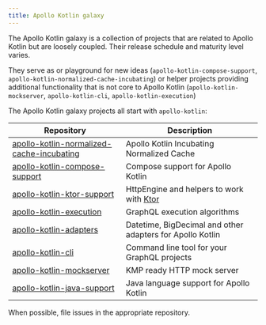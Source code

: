 ```yaml
---
title: Apollo Kotlin galaxy 
---
```



The Apollo Kotlin galaxy is a collection of projects that are related to Apollo Kotlin but are loosely coupled. Their release schedule and maturity level varies.

They serve as or playground for new ideas (`apollo-kotlin-compose-support`, `apollo-kotlin-normalized-cache-incubating`) or helper projects providing additional functionality that is not core to Apollo Kotlin (`apollo-kotlin-mockserver`, `apollo-kotlin-cli`, `apollo-kotlin-execution`)

The Apollo Kotlin galaxy projects all start with `apollo-kotlin`:

| Repository                                                                                                              | Description                                                  |
|-------------------------------------------------------------------------------------------------------------------------|--------------------------------------------------------------|
| [apollo-kotlin-normalized-cache-incubating](https://github.com/apollographql/apollo-kotlin-normalized-cache-incubating) | Apollo Kotlin Incubating Normalized Cache                    |
| [apollo-kotlin-compose-support](https://github.com/apollographql/apollo-kotlin-compose-support)                         | Compose support for Apollo Kotlin                            |
| [apollo-kotlin-ktor-support](https://github.com/apollographql/apollo-kotlin-ktor-support)                               | HttpEngine and helpers to work with [Ktor](https://ktor.io/) |
| [apollo-kotlin-execution](https://github.com/apollographql/apollo-kotlin-execution)                                     | GraphQL execution algorithms                                 |
| [apollo-kotlin-adapters](https://github.com/apollographql/apollo-kotlin-adapters)                                       | Datetime, BigDecimal and other adapters for Apollo Kotlin    |
| [apollo-kotlin-cli](https://github.com/apollographql/apollo-kotlin-cli)                                                 | Command line tool for your GraphQL projects                  |
| [apollo-kotlin-mockserver](https://github.com/apollographql/apollo-kotlin-mockserver)                                   | KMP ready HTTP mock server                                   |
| [apollo-kotlin-java-support](https://github.com/apollographql/apollo-java-support)                                      | Java language support for Apollo Kotlin                      |

When possible, file issues in the appropriate repository. 
